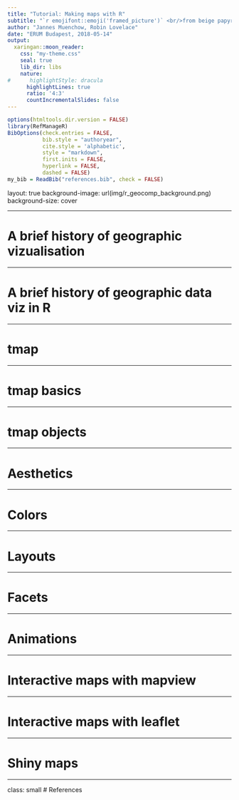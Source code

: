 ```yaml
---
title: "Tutorial: Making maps with R"
subtitle: "`r emojifont::emoji('framed_picture')` <br/>from beige papyrus to shiny tmaps!"
author: "Jannes Muenchow, Robin Lovelace"
date: "ERUM Budapest, 2018-05-14"
output:
  xaringan::moon_reader:
    css: "my-theme.css"
    seal: true
    lib_dir: libs
    nature:
#      highlightStyle: dracula
      highlightLines: true
      ratio: '4:3'
      countIncrementalSlides: false
---
```



```r
options(htmltools.dir.version = FALSE)
library(RefManageR)
BibOptions(check.entries = FALSE, 
           bib.style = "authoryear", 
           cite.style = 'alphabetic', 
           style = "markdown",
           first.inits = FALSE,
           hyperlink = FALSE, 
           dashed = FALSE)
my_bib = ReadBib("references.bib", check = FALSE)
```

layout: true
background-image: url(img/r_geocomp_background.png)
background-size: cover

---

# A brief history of geographic vizualisation

---


# A brief history of geographic data viz in R

---

# tmap

--- 

# tmap basics

---

# tmap objects

---

# Aesthetics

---

# Colors

---

# Layouts

---

# Facets

---

# Animations

---

# Interactive maps with mapview

---

# Interactive maps with leaflet

---

# Shiny maps

---


class: small
# References

